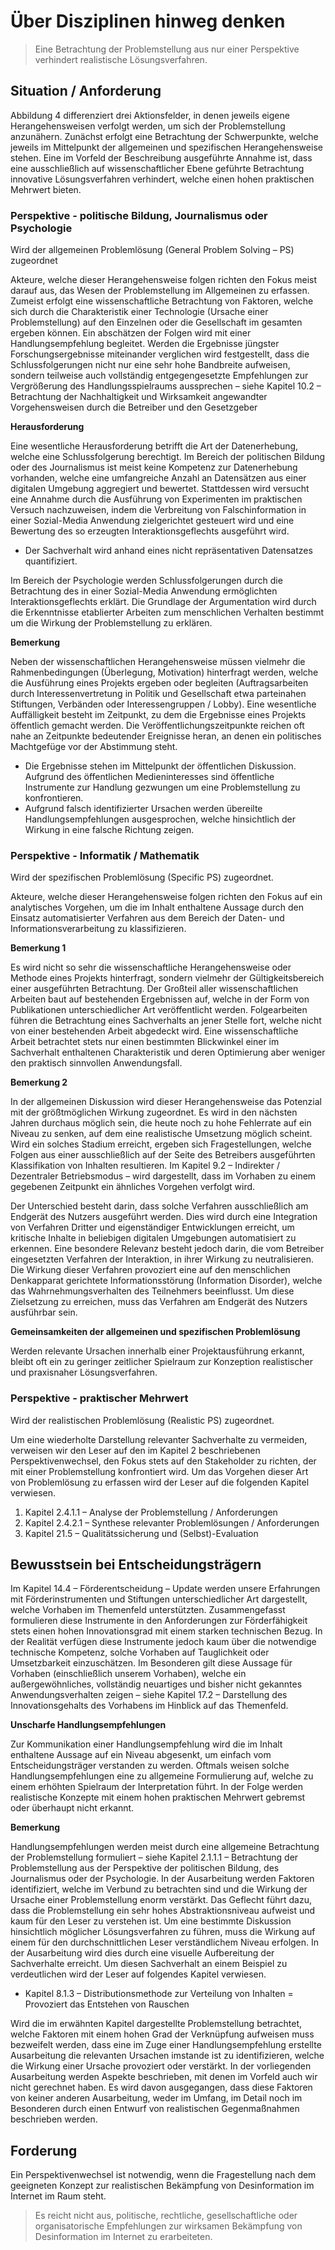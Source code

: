 
# Über Disziplinen hinweg denken

> Eine Betrachtung der Problemstellung aus nur einer Perspektive verhindert
> realistische Lösungsverfahren.

<WrappedByExample />

## Situation / Anforderung

Abbildung 4 differenziert drei Aktionsfelder, in denen jeweils eigene
Herangehensweisen verfolgt werden, um sich der Problemstellung anzunähern.
Zunächst erfolgt eine Betrachtung der Schwerpunkte, welche jeweils im
Mittelpunkt der allgemeinen und spezifischen Herangehensweise stehen. Eine im
Vorfeld der Beschreibung ausgeführte Annahme ist, dass eine ausschließlich auf
wissenschaftlicher Ebene geführte Betrachtung innovative Lösungsverfahren
verhindert, welche einen hohen praktischen Mehrwert bieten.

### Perspektive - politische Bildung, Journalismus oder Psychologie

Wird der allgemeinen Problemlösung (General Problem Solving – PS) zugeordnet

Akteure, welche dieser Herangehensweise folgen richten den Fokus meist darauf
aus, das Wesen der Problemstellung im Allgemeinen zu erfassen. Zumeist erfolgt
eine wissenschaftliche Betrachtung von Faktoren, welche sich durch die
Charakteristik einer Technologie (Ursache einer Problemstellung) auf den
Einzelnen oder die Gesellschaft im gesamten ergeben können. Ein abschätzen der
Folgen wird mit einer Handlungsempfehlung begleitet. Werden die Ergebnisse
jüngster Forschungsergebnisse miteinander verglichen wird festgestellt, dass die
Schlussfolgerungen nicht nur eine sehr hohe Bandbreite aufweisen, sondern
teilweise auch vollständig entgegengesetzte Empfehlungen zur Vergrößerung des
Handlungsspielraums aussprechen – siehe Kapitel 10.2 – Betrachtung der
Nachhaltigkeit und Wirksamkeit angewandter Vorgehensweisen durch die Betreiber
und den Gesetzgeber

**Herausforderung**

Eine wesentliche Herausforderung betrifft die Art der Datenerhebung, welche eine
Schlussfolgerung berechtigt. Im Bereich der politischen Bildung oder des
Journalismus ist meist keine Kompetenz zur Datenerhebung vorhanden, welche eine
umfangreiche Anzahl an Datensätzen aus einer digitalen Umgebung aggregiert und
bewertet. Stattdessen wird versucht eine Annahme durch die Ausführung von
Experimenten im praktischen Versuch nachzuweisen, indem die Verbreitung von
Falschinformation in einer Sozial-Media Anwendung zielgerichtet gesteuert wird
und eine Bewertung des so erzeugten Interaktionsgeflechts ausgeführt wird.

- Der Sachverhalt wird anhand eines nicht repräsentativen Datensatzes
  quantifiziert.

Im Bereich der Psychologie werden Schlussfolgerungen durch die Betrachtung des
in einer Sozial-Media Anwendung ermöglichten Interaktionsgeflechts erklärt. Die
Grundlage der Argumentation wird durch die Erkenntnisse etablierter Arbeiten zum
menschlichen Verhalten bestimmt um die Wirkung der Problemstellung zu erklären.

**Bemerkung**

Neben der wissenschaftlichen Herangehensweise müssen vielmehr die
Rahmenbedingungen (Überlegung, Motivation) hinterfragt werden, welche die
Ausführung eines Projekts ergeben oder begleiten (Auftragsarbeiten durch
Interessenvertretung in Politik und Gesellschaft etwa parteinahen Stiftungen,
Verbänden oder Interessengruppen / Lobby). Eine wesentliche Auffälligkeit
besteht im Zeitpunkt, zu dem die Ergebnisse eines Projekts öffentlich gemacht
werden. Die Veröffentlichungszeitpunkte reichen oft nahe an Zeitpunkte
bedeutender Ereignisse heran, an denen ein politisches Machtgefüge vor der
Abstimmung steht.

- Die Ergebnisse stehen im Mittelpunkt der öffentlichen Diskussion. Aufgrund des
  öffentlichen Medieninteresses sind öffentliche Instrumente zur Handlung
  gezwungen um eine Problemstellung zu konfrontieren.
- Aufgrund falsch identifizierter Ursachen werden übereilte
  Handlungsempfehlungen ausgesprochen, welche hinsichtlich der Wirkung in eine
  falsche Richtung zeigen.

### Perspektive - Informatik / Mathematik

Wird der spezifischen Problemlösung (Specific PS) zugeordnet.

Akteure, welche dieser Herangehensweise folgen richten den Fokus auf ein
analytisches Vorgehen, um die im Inhalt enthaltene Aussage durch den Einsatz
automatisierter Verfahren aus dem Bereich der Daten- und
Informationsverarbeitung zu klassifizieren.

**Bemerkung 1**

Es wird nicht so sehr die wissenschaftliche Herangehensweise oder Methode eines
Projekts hinterfragt, sondern vielmehr der Gültigkeitsbereich einer ausgeführten
Betrachtung. Der Großteil aller wissenschaftlichen Arbeiten baut auf bestehenden
Ergebnissen auf, welche in der Form von Publikationen unterschiedlicher Art
veröffentlicht werden. Folgearbeiten führen die Betrachtung eines Sachverhalts
an jener Stelle fort, welche nicht von einer bestehenden Arbeit abgedeckt wird.
Eine wissenschaftliche Arbeit betrachtet stets nur einen bestimmten Blickwinkel
einer im Sachverhalt enthaltenen Charakteristik und deren Optimierung aber
weniger den praktisch sinnvollen Anwendungsfall.

**Bemerkung 2**

In der allgemeinen Diskussion wird dieser Herangehensweise das Potenzial mit der
größtmöglichen Wirkung zugeordnet. Es wird in den nächsten Jahren durchaus
möglich sein, die heute noch zu hohe Fehlerrate auf ein Niveau zu senken, auf
dem eine realistische Umsetzung möglich scheint. Wird ein solches Stadium
erreicht, ergeben sich Fragestellungen, welche Folgen aus einer ausschließlich
auf der Seite des Betreibers ausgeführten Klassifikation von Inhalten
resultieren. Im Kapitel 9.2 – Indirekter / Dezentraler Betriebsmodus – wird
dargestellt, dass im Vorhaben zu einem gegebenen Zeitpunkt ein ähnliches
Vorgehen verfolgt wird.

Der Unterschied besteht darin, dass solche Verfahren ausschließlich am Endgerät
des Nutzers ausgeführt werden. Dies wird durch eine Integration von Verfahren
Dritter und eigenständiger Entwicklungen erreicht, um kritische Inhalte in
beliebigen digitalen Umgebungen automatisiert zu erkennen. Eine besondere
Relevanz besteht jedoch darin, die vom Betreiber eingesetzten Verfahren der
Interaktion, in ihrer Wirkung zu neutralisieren. Die Wirkung dieser Verfahren
provoziert eine auf den menschlichen Denkapparat gerichtete Informationsstörung
(Information Disorder), welche das Wahrnehmungsverhalten des Teilnehmers
beeinflusst. Um diese Zielsetzung zu erreichen, muss das Verfahren am Endgerät
des Nutzers ausführbar sein.

**Gemeinsamkeiten der allgemeinen und spezifischen Problemlösung**

Werden relevante Ursachen innerhalb einer Projektausführung erkannt, bleibt oft
ein zu geringer zeitlicher Spielraum zur Konzeption realistischer und
praxisnaher Lösungsverfahren.

### Perspektive - praktischer Mehrwert

Wird der realistischen Problemlösung (Realistic PS) zugeordnet.

Um eine wiederholte Darstellung relevanter Sachverhalte zu vermeiden, verweisen
wir den Leser auf den im Kapitel 2 beschriebenen Perspektivenwechsel, den Fokus
stets auf den Stakeholder zu richten, der mit einer Problemstellung konfrontiert
wird. Um das Vorgehen dieser Art von Problemlösung zu erfassen wird der Leser
auf die folgenden Kapitel verwiesen.

1. Kapitel 2.4.1.1 – Analyse der Problemstellung / Anforderungen
2. Kapitel 2.4.2.1 – Synthese relevanter Problemlösungen / Anforderungen
3. Kapitel 21.5 – Qualitätssicherung und (Selbst)-Evaluation

## Bewusstsein bei Entscheidungsträgern

Im Kapitel 14.4 – Förderentscheidung – Update werden unsere Erfahrungen mit
Förderinstrumenten und Stiftungen unterschiedlicher Art dargestellt, welche
Vorhaben im Themenfeld unterstützten. Zusammengefasst formulieren diese
Instrumente in den Anforderungen zur Förderfähigkeit stets einen hohen
Innovationsgrad mit einem starken technischen Bezug. In der Realität verfügen
diese Instrumente jedoch kaum über die notwendige technische Kompetenz, solche
Vorhaben auf Tauglichkeit oder Umsetzbarkeit einzuschätzen. Im Besonderen gilt
diese Aussage für Vorhaben (einschließlich unserem Vorhaben), welche ein
außergewöhnliches, vollständig neuartiges und bisher nicht gekanntes
Anwendungsverhalten zeigen – siehe Kapitel 17.2 – Darstellung des
Innovationsgehalts des Vorhabens im Hinblick auf das Themenfeld.

**Unscharfe Handlungsempfehlungen**

Zur Kommunikation einer Handlungsempfehlung wird die im Inhalt enthaltene
Aussage auf ein Niveau abgesenkt, um einfach vom Entscheidungsträger verstanden
zu werden. Oftmals weisen solche Handlungsempfehlungen eine zu allgemeine
Formulierung auf, welche zu einem erhöhten Spielraum der Interpretation führt.
In der Folge werden realistische Konzepte mit einem hohen praktischen Mehrwert
gebremst oder überhaupt nicht erkannt.

**Bemerkung**

Handlungsempfehlungen werden meist durch eine allgemeine Betrachtung der
Problemstellung formuliert – siehe Kapitel 2.1.1.1 – Betrachtung der
Problemstellung aus der Perspektive der politischen Bildung, des Journalismus
oder der Psychologie. In der Ausarbeitung werden Faktoren identifiziert, welche
im Verbund zu betrachten sind und die Wirkung der Ursache einer Problemstellung
enorm verstärkt. Das Geflecht führt dazu, dass die Problemstellung ein sehr
hohes Abstraktionsniveau aufweist und kaum für den Leser zu verstehen ist. Um
eine bestimmte Diskussion hinsichtlich möglicher Lösungsverfahren zu führen,
muss die Wirkung auf einem für den durchschnittlichen Leser verständlichem
Niveau erfolgen. In der Ausarbeitung wird dies durch eine visuelle Aufbereitung
der Sachverhalte erreicht. Um diesen Sachverhalt an einem Beispiel zu
verdeutlichen wird der Leser auf folgendes Kapitel verwiesen.

- Kapitel 8.1.3 – Distributionsmethode zur Verteilung von Inhalten = Provoziert
  das Entstehen von Rauschen

Wird die im erwähnten Kapitel dargestellte Problemstellung betrachtet, welche
Faktoren mit einem hohen Grad der Verknüpfung aufweisen muss bezweifelt werden,
dass eine im Zuge einer Handlungsempfehlung erstellte Ausarbeitung die
relevanten Ursachen imstande ist zu identifizieren, welche die Wirkung einer
Ursache provoziert oder verstärkt. In der vorliegenden Ausarbeitung werden
Aspekte beschrieben, mit denen im Vorfeld auch wir nicht gerechnet haben. Es
wird davon ausgegangen, dass diese Faktoren von keiner anderen Ausarbeitung,
weder im Umfang, im Detail noch im Besonderen durch einen Entwurf von
realistischen Gegenmaßnahmen beschrieben werden.

## Forderung

Ein Perspektivenwechsel ist notwendig, wenn die Fragestellung nach dem
geeigneten Konzept zur realistischen Bekämpfung von Desinformation im Internet
im Raum steht.

> Es reicht nicht aus, politische, rechtliche, gesellschaftliche oder
> organisatorische Empfehlungen zur wirksamen Bekämpfung von Desinformation im
> Internet zu erarbeiteten.

